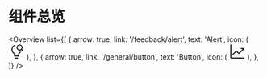 # 组件总览

<Overview
  list={[
    {
      arrow: true,
      link: '/feedback/alert',
      text: 'Alert',
      icon: (
        <svg
          xmlns="http://www.w3.org/2000/svg"
          width="32"
          height="32"
          viewBox="0 0 32 32"
        >
          <path
            d="M16 8a5.99 5.99 0 0 0 9.471 4.885L28.586 16L30 14.586l-3.115-3.115A5.997 5.997 0 1 0 16 8zm2 0a4 4 0 1 1 4 4a4.005 4.005 0 0 1-4-4z"
            fill="currentColor"
          />
          <path d="M11 24h10v2H11z" fill="currentColor" />
          <path d="M13 28h6v2h-6z" fill="currentColor" />
          <path
            d="M10.815 18.14A7.185 7.185 0 0 1 8 12a8.005 8.005 0 0 1 6-7.737L13.614 2.3A10.009 10.009 0 0 0 6 12a9.18 9.18 0 0 0 3.46 7.616C10.472 20.551 11 21.081 11 22h2c0-1.84-1.11-2.866-2.185-3.86z"
            fill="currentColor"
          />
          <path
            d="M23.05 16a9.6 9.6 0 0 1-1.872 2.143C20.107 19.135 19 20.16 19 22h2c0-.92.526-1.45 1.535-2.386a10.966 10.966 0 0 0 2.369-2.833z"
            fill="currentColor"
          />
        </svg>
      ),
    },
    {
      arrow: true,
      link: '/general/button',
      text: 'Button',
      icon: (
        <svg
          xmlns="http://www.w3.org/2000/svg"
          width="32"
          height="32"
          viewBox="0 0 32 32"
        >
          <path fill="currentColor" d="M4 2H2v26a2 2 0 0 0 2 2h26v-2H4Z" />
          <path
            fill="currentColor"
            d="M30 9h-7v2h3.59L19 18.59l-4.29-4.3a1 1 0 0 0-1.42 0L6 21.59L7.41 23L14 16.41l4.29 4.3a1 1 0 0 0 1.42 0l8.29-8.3V16h2Z"
          />
        </svg>
      ),
    },
  ]}
/>

